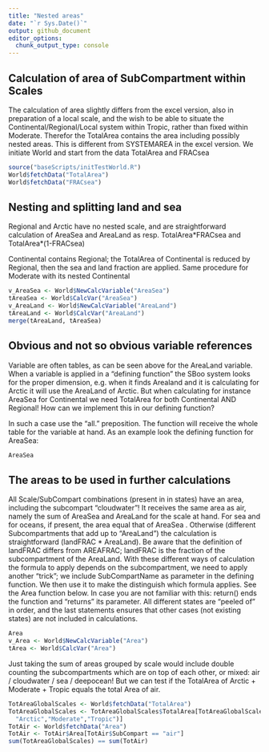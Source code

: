 ```yaml
---
title: "Nested areas"
date: "`r Sys.Date()`"
output: github_document
editor_options: 
  chunk_output_type: console
---
```


## Calculation of area of SubCompartment within Scales

The calculation of area slightly differs from the excel version, also in preparation of a local scale, and the wish to be able to situate the Continental/Regional/Local system within Tropic, rather than fixed within Moderate. Therefor the TotalArea contains the area including possibly nested areas. This is different from SYSTEMAREA in the excel version. We initiate World and start from the data TotalArea and FRACsea

```r
source("baseScripts/initTestWorld.R")
World$fetchData("TotalArea")
World$fetchData("FRACsea")

```

## Nesting and splitting land and sea

Regional and Arctic have no nested scale, and are straightforward calculation of AreaSea and AreaLand as resp. TotalArea\*FRACsea and TotalArea\*(1-FRACsea)

Continental contains Regional; the TotalArea of Continental is reduced by Regional, then the sea and land fraction are applied. Same procedure for Moderate with its nested Continental

```r
v_AreaSea <- World$NewCalcVariable("AreaSea")
tAreaSea <- World$CalcVar("AreaSea")
v_AreaLand <- World$NewCalcVariable("AreaLand")
tAreaLand <- World$CalcVar("AreaLand")
merge(tAreaLand, tAreaSea)
```

## Obvious and not so obvious variable references

Variable are often tables, as can be seen above for the AreaLand variable. When a variable is applied in a "defining function" the SBoo system looks for the proper dimension, e.g. when it finds Arealand and it is calculating for Arctic it will use the AreaLand of Arctic. But when calculating for instance AreaSea for Continental we need TotalArea for both Continental AND Regional! How can we implement this in our defining function?

In such a case use the "all." preposition. The function will receive the whole table for the variable at hand. As an example look the defining function for AreaSea:

```r
AreaSea
```

## The areas to be used in further calculations

All Scale/SubCompart combinations (present in in states) have an area, including the subcompart "cloudwater"! It receives the same area as air, namely the sum of AreaSea and AreaLand for the scale at hand. For sea and for oceans, if present, the area equal that of AreaSea . Otherwise (different Subcompartments that add up to "AreaLand") the calculation is straightforward (landFRAC \* AreaLand). Be aware that the definition of landFRAC differs from AREAFRAC; landFRAC is the fraction of the subcompartment of the AreaLand. With these different ways of calculation the formula to apply depends on the subcompartment, we need to apply another "trick"; we include SubCompartName as parameter in the defining function. We then use it to make the distinguish which formula applies. See the Area function below. In case you are not familiar with this: return() ends the function and "returns" its parameter. All different states are "peeled of" in order, and the last statements ensures that other cases (not existing states) are not included in calculations.

```r
Area
v_Area <- World$NewCalcVariable("Area")
tArea <- World$CalcVar("Area")
```

Just taking the sum of areas grouped by scale would include double counting the subcompartments which are on top of each other, or mixed: air / cloudwater / sea / deepocean! But we can test if the TotalArea of Arctic + Moderate + Tropic equals the total Area of air.

```r
TotAreaGlobalScales <- World$fetchData("TotalArea")
TotAreaGlobalScales <- TotAreaGlobalScales$TotalArea[TotAreaGlobalScales$Scale %in% c(
  "Arctic","Moderate","Tropic")]
TotAir <- World$fetchData("Area")
TotAir <- TotAir$Area[TotAir$SubCompart == "air"]
sum(TotAreaGlobalScales) == sum(TotAir)
```
